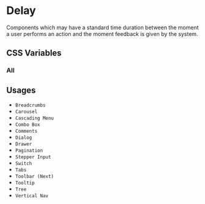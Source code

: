 
<Meta title="Documentation/Styles and Theming/Foundations/Delay" />

# Delay

Components which may have a standard time duration between the moment a user performs an action
and the moment feedback is given by the system.

## CSS Variables

### All

<Canvas>
  <Story name="All">
    <DocGrid>
      <NumberBlock number="100" cssVariable="--uitk-delay-duration-instant" />
      <NumberBlock
        number="300"
        cssVariable="--uitk-delay-duration-perceptible"
      />
      <NumberBlock number="1000" cssVariable="--uitk-delay-duration-notable" />
      <NumberBlock number="1000" cssVariable="--uitk-delay-duration-cutoff" />
    </DocGrid>
  </Story>
</Canvas>

## Usages

- `Breadcrumbs`
- `Carousel`
- `Cascading Menu`
- `Combo Box`
- `Comments`
- `Dialog`
- `Drawer`
- `Pagination`
- `Stepper Input`
- `Switch`
- `Tabs`
- `Toolbar (Next)`
- `Tooltip`
- `Tree`
- `Vertical Nav`
